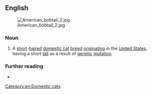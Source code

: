 ==English==
[[File:American_bobtail_2.jpg|thumb]]
===Noun===
{{en-noun|head=[[American]] [[bobtail|Bobtail]]}}

# {{lb|en|felinology}} A [[short]]-[[haired]] [[domestic cat]] [[breed]] [[originating]] in the [[United States]], having a short [[tail]] as a result of [[genetic]] [[mutation]].
===Further reading===
* {{pedia}}

[[Category:en:Domestic cats]]